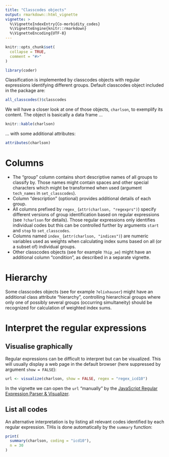 ```yaml
---
title: "Classcodes objects"
output: rmarkdown::html_vignette
vignette: >
  %\VignetteIndexEntry{Co-morbidity_codes}
  %\VignetteEngine{knitr::rmarkdown}
  %\VignetteEncoding{UTF-8}
---
```


```r
knitr::opts_chunk$set(
  collapse = TRUE,
  comment = "#>"
)
```

```r
library(coder)
```

Classification is implemented by classcodes objects with regular expressions identifying different groups. Default classcodes object included in the package are:

```r
all_classcodes()$classcodes
```

We will have a closer look at one of those objects, `charlson`, to exemplify its content. The object is basically a data frame ...


```r
knitr::kable(charlson)
```


... with some additional attributes:

```r
attributes(charlson)
```

# Columns

- The "group" column contains short descriptive names of all groups to classify by. Those names might contain spaces and other special characters which might be transformed when used (argument `tech_names` in `set_classcodes`). 
- Column "description" (optional) provides additional details of each group. 
- All columns prefixed by `regex_` (`attr(charlson, "regexprs")`) specify different versions of group identification based on regular expressions (see `?charlson` for details). Those regular expressions only identifies individual codes but this can be controlled further by arguments `start` and `stop` to `set_classcodes`. 
- Columns named `index_` (`attr(charlson, "indices")`) are numeric variables used as weights when calculating index sums based on all (or a subset of) individual groups.
- Other classcodes objects (see for example `?hip_ae`) might have an additional column "condition", as described in a separate vignette.

# Hierarchy

Some classcodes objects (see for example `?elixhauser`) might have an additional class attribute "hierarchy", controlling hierarchical groups where only one of possibly several groups (occurring simultaneity) should be recognized for calculation of weighted index sums. 


# Interpret the regular expressions

## Visualise graphically

Regular expressions can be difficult to interpret but can be visualized. This will usually display a web page in the default browser (here suppressed by argument `show = FALSE`): 

```r
url <- visualize(charlson, show = FALSE, regex = "regex_icd10")
```

In the vignette we can open the `url` "manually" by the [JavaScript Regular Expression Parser & Visualizer](`r url`).

## List all codes

An alternative interpretation is by listing all relevant codes identified by each regular expression. THis is done automatically by the `summary` function:

```r
print(
  summary(charlson, coding = "icd10"),
  n = 30
)
```

